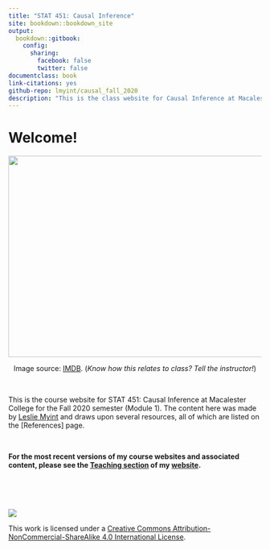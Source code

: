 ```yaml
--- 
title: "STAT 451: Causal Inference"
site: bookdown::bookdown_site
output:
  bookdown::gitbook:
    config:
      sharing:
        facebook: false
        twitter: false
documentclass: book
link-citations: yes
github-repo: lmyint/causal_fall_2020
description: "This is the class website for Causal Inference at Macalester College."
---
```


# Welcome! {-}

<center>
<img src="images/iawl.jpg" width=518 height=400>

Image source: [IMDB](https://www.imdb.com/title/tt0038650/mediaviewer/rm449672704). (<i>Know how this relates to class? Tell the instructor!</i>)
</center>

<br>

This is the course website for STAT 451: Causal Inference at Macalester College for the Fall 2020 semester (Module 1). The content here was made by [Leslie Myint](https://lmyint.github.io) and draws upon several resources, all of which are listed on the [References] page.

<br>

**For the most recent versions of my course websites and associated content, please see the [Teaching section](https://lmyint.github.io/#teaching) of my [website](https://lmyint.github.io/).**

<br>
<br>
<br>

![](images/cc_license_button.png)

This work is licensed under a [Creative Commons Attribution-NonCommercial-ShareAlike 4.0 International License](https://creativecommons.org/licenses/by-nc-sa/4.0/).
